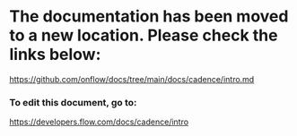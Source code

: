 # The documentation has been moved to a new location. Please check the links below:

https://github.com/onflow/docs/tree/main/docs/cadence/intro.md

### To edit this document, go to:

https://developers.flow.com/docs/cadence/intro

